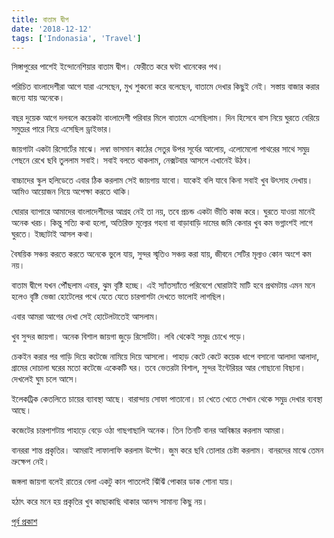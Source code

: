 ```yaml
---
title: বাতাম দ্বীপ
date: '2018-12-12'
tags: ['Indonasia', 'Travel']
---
```


সিঙ্গাপুরের পাশেই ইন্দোনেশিয়ার বাতাম দ্বীপ। ফেরীতে করে ঘন্টা খানেকের পথ।

পরিচিত বাংলাদেশীরা আগে যারা এসেছেন, মুখ শুকনো করে বলেছেন, বাতামে দেখার কিছুই নেই। সস্তায় বাজার করার জন্যে যায় অনেকে।

বছর দুয়েক আগে দলবলে কয়েকটা বাংলাদেশী পরিবার মিলে বাতামে এসেছিলাম। দিন হিসেবে বাস নিয়ে ঘুরতে বেরিয়ে সমুদ্রের পারে নিয়ে এসেছিল ড্রাইভার। 

জায়গাটা একটা রিসোর্টের মাঝে। লম্বা ভাসমান কাঠের সেতুর উপর সূর্যের আলোয়, এলোমেলো পাথরের সাথে সমুদ্র পেছনে রেখে ছবি তুললাম সবাই। সবাই বলতে থাকলাম, নেক্সটবার আসলে এখানেই উঠব।

বাচ্চাদের স্কুল হলিডেতে এবার ঠিক করলাম সেই জায়গায় যাবো। যাকেই বলি যাবে কিনা সবাই খুব উৎসাহ দেখায়। আমিও আয়োজন নিয়ে অপেক্ষা করতে থাকি।

ঘোরার ব্যাপারে আমাদের বাংলাদেশীদের আগ্রহ নেই তা নয়, তবে প্রচন্ড একটা ভীতি কাজ করে। ঘুরতে যাওয়া মানেই অনেক খরচ। কিন্তু সত্যি কথা হলো, অতিরিক্ত মূল্যের গহনা বা বাড়াবাড়ি দামের জমি কেনার খুব কম ভগ্নাংশই লাগে ঘুরতে। ইচ্ছাটাই আসল কথা। 

বৈষয়িক সঞ্চয় করতে করতে অনেকে ভুলে যায়, সুন্দর স্মৃতিও সঞ্চয় করা যায়, জীবনে সেটির মূল্যও কোন অংশে কম নয়।

বাতাম দ্বীপে যখন পৌঁছলাম এবার, ঝুম বৃষ্টি হচ্ছে। এই স্যাঁতস্যাঁতে পরিবেশে ঘোরাটাই মাটি হবে প্রথমটায় এমন মনে হলেও বৃষ্টি ভেজা হোটেলের পথে যেতে যেতে চারপাশটা দেখতে ভালোই লাগছিল।

এবার আমরা আগের দেখা সেই হোটেলটাতেই আসলাম।

খুব সুন্দর জায়গা। অনেক বিশাল জায়গা জুড়ে রিসোর্টটা। লবি থেকেই সমুদ্র চোখে পড়ে। 

চেকইন করার পর গাড়ি দিয়ে কটেজে নামিয়ে দিয়ে আসলো। পাহাড় কেটে কেটে কয়েক ধাপে বসানো আলাদা আলাদা, গ্রামের দোচালা ঘরের মতো কটেজে একেকটি ঘর। তবে ভেতরটা বিশাল, সুন্দর ইন্টেরিয়র আর গোছানো বিছানা। দেখলেই ঘুম চলে আসে। 
 
ইলেকট্রিক কেতলিতে চায়ের ব্যাবস্থা আছে। বারান্দায় সোফা পাতানো। চা খেতে খেতে সেখান থেকে সমুদ্র দেখার ব্যবস্থা আছে।

কজেটের চারপাশটায় পাহাড়ে বেড়ে ওঠা গাছগাছালি অনেক। তিন তিনটি বানর আবিষ্কার করলাম আমরা। 

বানররা শান্ত প্রকৃতির। আমরাই লাফালাফি করলাম উল্টো। জুম করে ছবি তোলার চেষ্টা করলাম। বানরদের মাঝে তেমন ভ্রুক্ষেপ নেই।

জঙ্গলা জায়গা বলেই রাতের বেলা একটু কান পাতলেই ঝিঁঝিঁ পোকার ডাক শোনা যায়। 

হঠাৎ করে মনে হয় প্রকৃতির খুব কাছাকাছি থাকার আনন্দ সামান্য কিছু নয়।

[পূর্ব প্রকাশ](https://www.facebook.com/ashraful.alam/posts/10155490130150583)
